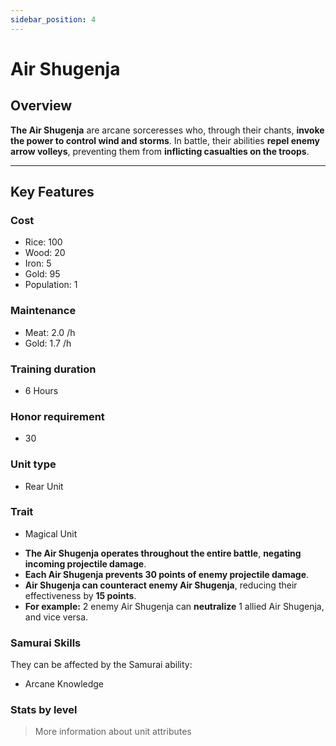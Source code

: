 ```yaml
---
sidebar_position: 4
---
```



# Air Shugenja

## Overview

**The Air Shugenja** are arcane sorceresses who, through their chants, **invoke the power to control wind and storms**. In battle, their abilities **repel enemy arrow volleys**, preventing them from **inflicting casualties on the troops**.  

---

## Key Features

### Cost
- Rice: 100  
- Wood: 20  
- Iron: 5  
- Gold: 95  
- Population: 1

### Maintenance
- Meat: 2.0 /h  
- Gold: 1.7 /h

### Training duration
- 6 Hours

### Honor requirement
- 30

### Unit type
- <Link to="../#rear-units">Rear Unit</Link>

### Trait
- <Link to="../#magical-units">Magical Unit</Link>

<Admonition type="tip" title="Magic Effect – Winds of Evasion">
  <ul>
    <li><strong>The Air Shugenja operates throughout the entire battle</strong>, <strong>negating incoming projectile damage</strong>.</li>
    <li><strong>Each Air Shugenja prevents 30 points of enemy projectile damage</strong>.</li>
    <li><strong>Air Shugenja can counteract enemy Air Shugenja</strong>, reducing their effectiveness by <strong>15 points</strong>.</li>
    <li><strong>For example:</strong> 2 enemy Air Shugenja can <strong>neutralize</strong> 1 allied Air Shugenja, and vice versa.</li>
  </ul>
</Admonition>

### Samurai Skills  
They can be affected by the Samurai ability:  
- <Link to="../../samurais/knowledge-skills#arcane-knowledge">Arcane Knowledge</Link>

### Stats by level

<UnitStatsTable unitName="Air Shugenja" />

> <Link to="../#attributes">More information about unit attributes</Link>
